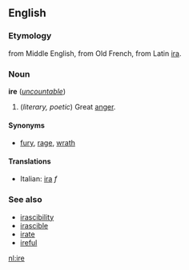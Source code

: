 ==English==
===Etymology===
from Middle English, from Old French, from Latin [[ira]].

===Noun===
'''ire''' (''[[uncountable]]'')

#(''literary, poetic'') Great [[anger]].

====Synonyms====
*[[fury]], [[rage]], [[wrath]]

====Translations====
*Italian: [[ira#Italian|ira]] ''f''

===See also===
*[[irascibility]]
*[[irascible]]
*[[irate]]
*[[ireful]]

[[nl:ire]]